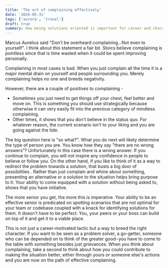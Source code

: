 ```yaml
---
title: 'The art of complaining effectively'
date: '2024-05-31'
tags: ['aurora', 'travel']
draft: true
summary: How being solutions oriented is important for career and character
---
```


Marcus Aurelius said "Don't be overheard complaining…Not even to yourself". I think about this statement a fair bit. Stoics believe complaining is pointless since that is time wasted when it could be spent improving personally.

Complaining in most cases is bad. When you just complain all the time it is a major mental drain on yourself and people surrounding you. Merely complaining helps no one and breeds negativity. 

However, there are a couple of positives to complaining -
- Sometimes you just need to get things off your chest, feel better and move on. This is something you should use strategically because otherwise it can very easily fit into the previous category of mindless complaining.
- Other times, it shows that you don't believe in the status quo. For whatever reason, the current scenario isn't to your liking and you are going against the tide.

The big question here is "so what?". What you do next will likely determine the type of person you are. You know how they say "there are no wrong answers"? Unfortunately in this case there is a wrong answer. If you continue to complain, you will not inspire any confidence in people to believe or follow you. On the other hand, if you like to think of it as a way to redirect the problem towards a solution, that busts a big door of possibilities . Rather than just complain and whine about something, presenting an alternative or a solution to the situation helps bring purpose to it. Your ability to come equipped with a solution without being asked to, shows that you have initiative.

The more senior you get, the more this is imperative. Your ability to be an effective senior is predicated on spotting scenarios that are not optimal for your team or codebase coupled with a knack for identifying solutions for them. It doesn't have to be perfect. You, your peers or your boss can build on top of it and get it to a viable place.

This is not just a career-motivated tactic but a way to breed the right character. If you want to be seen as a problem solver, a go-getter, someone who can be depended on to think of the greater good - you have to come to the table with something besides just grievances. When you think about complaining, take a second to think about how you could contribute to making the situation better, either through yours or someone else's actions and you are now on the path of effective complaining.
